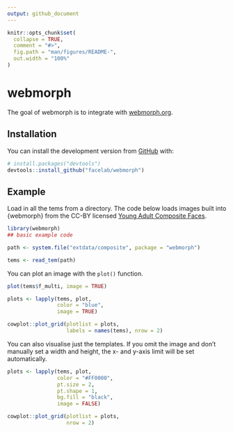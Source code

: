 ```yaml
---
output: github_document
---
```


<!-- README.md is generated from README.Rmd. Please edit that file -->

```r
knitr::opts_chunk$set(
  collapse = TRUE,
  comment = "#>",
  fig.path = "man/figures/README-",
  out.width = "100%"
)
```

# webmorph

<!-- badges: start -->
<!-- badges: end -->

The goal of webmorph is to integrate with [webmorph.org](https://webmorph.org).

## Installation

You can install the development version from [GitHub](https://github.com/) with:

``` r
# install.packages("devtools")
devtools::install_github("facelab/webmorph")
```
## Example

Load in all the tems from a directory. The code below loads images built into {webmorph} from the CC-BY licensed [Young Adult Composite Faces](https://doi.org/10.6084/m9.figshare.4055130.v1).

```r
library(webmorph)
## basic example code

path <- system.file("extdata/composite", package = "webmorph")

tems <- read_tem(path)
```

You can plot an image with the `plot()` function.

```r
plot(tems$f_multi, image = TRUE)
```


```r
plots <- lapply(tems, plot, 
                color = "blue",
                image = TRUE)

cowplot::plot_grid(plotlist = plots,
                   labels = names(tems), nrow = 2)
```


You can also visualise just the templates. If you omit the image and don't manually set a width and height, the x- and y-axis limit will be set automatically.

```r
plots <- lapply(tems, plot, 
                color = "#FF0000",
                pt.size = 2,
                pt.shape = 1,
                bg.fill = "black",
                image = FALSE)

cowplot::plot_grid(plotlist = plots,
                   nrow = 2)
```
